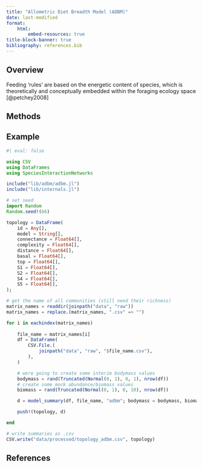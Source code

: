 ```yaml
---
title: "Allometric Diet Breadth Model (ADBM)"
date: last-modified
format:
    html:
        embed-resources: true
title-block-banner: true
bibliography: references.bib
---
```


## Overview

Feeding 'rules' are based on the energetic content of species, which is theoretically and conceptually embedded within the foraging ecology space [@petchey2008]

## Methods

## Example

```julia
#| eval: false

using CSV
using DataFrames
using SpeciesInteractionNetworks

include("lib/adbm/adbm.jl")
include("lib/internals.jl")

# set seed
import Random
Random.seed!(66)

topology = DataFrame(
    id = Any[],
    model = String[],
    connectance = Float64[],
    complexity = Float64[],
    distance = Float64[],
    basal = Float64[],
    top = Float64[],
    S1 = Float64[],
    S2 = Float64[],
    S4 = Float64[],
    S5 = Float64[],
);

# get the name of all communities (still need their richness)
matrix_names = readdir(joinpath("data", "raw"))
matrix_names = replace.(matrix_names, ".csv" => "")

for i in eachindex(matrix_names)
    
    file_name = matrix_names[i]
    df = DataFrame(
        CSV.File.(
            joinpath("data", "raw", "$file_name.csv"),
        ),
    )

    # were going to create some interim bodymass values
    bodymass = rand(Truncated(Normal(0, 1), 0, 1), nrow(df))
    # create some mock abundance/biomass values
    biomass = rand(Truncated(Normal(0, 1), 0, 10), nrow(df))

    d = model_summary(df, file_name, "adbm"; bodymass = bodymass, biomass = biomass)

    push!(topology, d)

end

# write summaries as .csv
CSV.write("data/processed/topology_adbm.csv", topology)

```

## References {.unnumbered}

::: {#refs}
:::